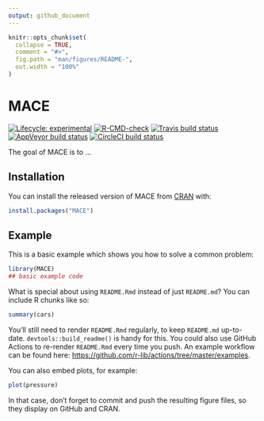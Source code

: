 ```yaml
---
output: github_document
---
```


<!-- README.md is generated from README.Rmd. Please edit that file -->

```r
knitr::opts_chunk$set(
  collapse = TRUE,
  comment = "#>",
  fig.path = "man/figures/README-",
  out.width = "100%"
)
```

# MACE

<!-- badges: start -->
[![Lifecycle: experimental](https://img.shields.io/badge/lifecycle-experimental-orange.svg)](https://lifecycle.r-lib.org/articles/stages.html#experimental)
[![R-CMD-check](https://github.com/cabaJr/MACE_golem/workflows/R-CMD-check/badge.svg)](https://github.com/cabaJr/MACE_golem/actions)
[![Travis build status](https://travis-ci.com/cabaJr/MACE_golem.svg?branch=master)](https://travis-ci.com/cabaJr/MACE_golem)
[![AppVeyor build status](https://ci.appveyor.com/api/projects/status/github/cabaJr/MACE_golem?branch=master&svg=true)](https://ci.appveyor.com/project/cabaJr/MACE_golem)
[![CircleCI build status](https://circleci.com/gh/cabaJr/MACE_golem.svg?style=svg)](https://circleci.com/gh/cabaJr/MACE_golem)
<!-- badges: end -->

The goal of MACE is to ...

## Installation

You can install the released version of MACE from [CRAN](https://CRAN.R-project.org) with:

``` r
install.packages("MACE")
```

## Example

This is a basic example which shows you how to solve a common problem:

```r
library(MACE)
## basic example code
```

What is special about using `README.Rmd` instead of just `README.md`? You can include R chunks like so:

```r
summary(cars)
```

You'll still need to render `README.Rmd` regularly, to keep `README.md` up-to-date. `devtools::build_readme()` is handy for this. You could also use GitHub Actions to re-render `README.Rmd` every time you push. An example workflow can be found here: <https://github.com/r-lib/actions/tree/master/examples>.

You can also embed plots, for example:

```r
plot(pressure)
```

In that case, don't forget to commit and push the resulting figure files, so they display on GitHub and CRAN.
